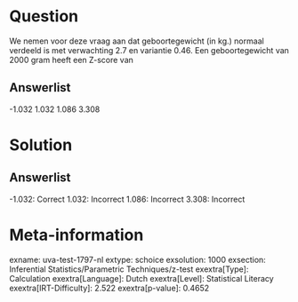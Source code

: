 Question
========

We nemen voor deze vraag aan dat geboortegewicht (in kg.) normaal
verdeeld is met verwachting 2.7 en variantie 0.46. Een geboortegewicht
van 2000 gram heeft een Z-score van

Answerlist
----------

-1.032
1.032
1.086
3.308

Solution
========

Answerlist
----------

-1.032: Correct
1.032: Incorrect
1.086: Incorrect
3.308: Incorrect

Meta-information
================
exname: uva-test-1797-nl
extype: schoice
exsolution: 1000
exsection: Inferential Statistics/Parametric Techniques/z-test
exextra[Type]: Calculation
exextra[Language]: Dutch
exextra[Level]: Statistical Literacy
exextra[IRT-Difficulty]: 2.522
exextra[p-value]: 0.4652
